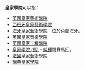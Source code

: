 '''皇家學院'''可以指：

*[[英國皇家藝術學院|英國皇家藝術學院]]
*[[西班牙皇家藝術學院|西班牙皇家藝術學院]]
*[[海牙皇家藝術學院|海牙皇家藝術學院]] - 位於荷蘭海牙。
*[[英國皇家音樂學院|英國皇家音樂學院]] 
*[[英國皇家工程學院|英國皇家工程學院]]
*[[皇家學院_(馬)|皇家學院 (馬)]] - [[純種馬|純種]]競賽馬匹。
*[[法國皇家藝術學院|法國皇家藝術學院]]
*[[瑞典皇家學院|瑞典皇家學院]]
{{消歧義|CAT=四字教育機構消歧義}}